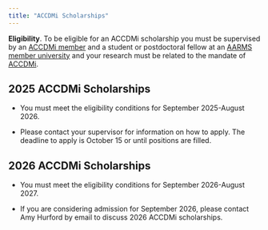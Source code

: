 ```yaml
---
title: "ACCDMi Scholarships"
---
```


**Eligibility**. To be eligible for an ACCDMi scholarship you must be supervised by an [ACCDMi member](https://ahurford.github.io/accdmi-website/members.html) and a student or postdoctoral fellow at an [AARMS member university](https://aarms.math.ca/about/affiliated/) and your research must be related to the mandate of [ACCDMi](https://ahurford.github.io/accdmi-website/).

## 2025 ACCDMi Scholarships

- You must meet the eligibility conditions for September 2025-August 2026.

- Please contact your supervisor for information on how to apply. The deadline to apply is October 15 or until positions are filled.

## 2026 ACCDMi Scholarships

- You must meet the eligibility conditions for September 2026-August 2027.

- If you are considering admission for September 2026, please contact Amy Hurford by email to discuss 2026 ACCDMi scholarships. 
